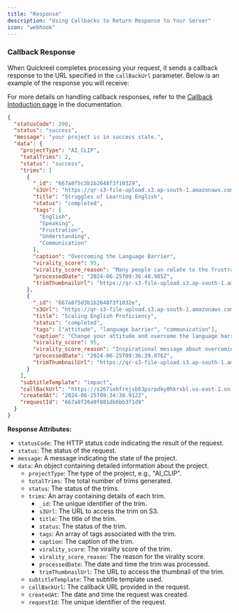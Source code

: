 ```yaml
---
title: "Response"
description: "Using Callbacks to Return Response to Your Server"
icon: "webhook"
---
```


### Callback Response

When Quickreel completes processing your request, it sends a callback response to the URL specified in the `callBackUrl` parameter. Below is an example of the response you will receive:

For more details on handling callback responses, refer to the [Callback Intoduction page](https://quickreel-8ab1b997.mintlify.app/callback) in the documentation.

```json
{
  "statusCode": 200,
  "status": "success",
  "message": "your project is in success state.",
  "data": {
    "projectType": "AI_CLIP",
    "totalTrims": 2,
    "status": "success",
    "trims": [
      {
        "_id": "667a8f5c3b1b2648f3f10329",
        "s3Url": "https://qr-s3-file-upload.s3.ap-south-1.amazonaws.com/666cf1d9/667a8f5c3.mp4",
        "title": "Struggles of Learning English",
        "status": "completed",
        "tags": [
          "English",
          "Speaking",
          "Frustration",
          "Understanding",
          "Communication"
        ],
        "caption": "Overcoming the Language Barrier",
        "virality_score": 95,
        "virality_score_reason": "Many people can relate to the frustration of understanding a language but struggling to speak it fluently. This reel captures that struggle and offers hope and encouragement to viewers.",
        "processedDate": "2024-06-25T09:36:48.985Z",
        "trimThumbnailUrl": "https://qr-s3-file-upload.s3.ap-south-1.amazonaws.com/329.jpg"
      },
      {
        "_id": "667a8f5d3b1b2648f3f1032e",
        "s3Url": "https://qr-s3-file-upload.s3.ap-south-1.amazonaws.com/666c2f48f3f1032e.mp4",
        "title": "Scaling English Proficiency",
        "status": "completed",
        "tags": ["attitude", "language barrier", "communication"],
        "caption": "Change your attitude and overcome the language barrier",
        "virality_score": 95,
        "virality_score_reason": "Inspirational message about overcoming challenges and improving communication skills",
        "processedDate": "2024-06-25T09:36:39.976Z",
        "trimThumbnailUrl": "https://qr-s3-file-upload.s3.ap-south-1.amazonaws.com/666c2f1872a9b4af53e74f5b/667a8f26a9f881db2e.jpg"
      }
    ],
    "subtitleTemplate": "impact",
    "callBackUrl": "https://s267iebfrnjsb63psrpdky0hkrxbl.us-east-1.on.aws/",
    "createdAt": "2024-06-25T09:34:30.912Z",
    "requestId": "667a8f26a9f881db6bb3f1d9"
  }
}
```

**Response Attributes:**

- `statusCode`: The HTTP status code indicating the result of the request.
- `status`: The status of the request.
- `message`: A message indicating the state of the project.
- `data`: An object containing detailed information about the project.
  - `projectType`: The type of the project, e.g., "AI_CLIP".
  - `totalTrims`: The total number of trims generated.
  - `status`: The status of the trims.
  - `trims`: An array containing details of each trim.
    - `_id`: The unique identifier of the trim.
    - `s3Url`: The URL to access the trim on S3.
    - `title`: The title of the trim.
    - `status`: The status of the trim.
    - `tags`: An array of tags associated with the trim.
    - `caption`: The caption of the trim.
    - `virality_score`: The virality score of the trim.
    - `virality_score_reason`: The reason for the virality score.
    - `processedDate`: The date and time the trim was processed.
    - `trimThumbnailUrl`: The URL to access the thumbnail of the trim.
  - `subtitleTemplate`: The subtitle template used.
  - `callBackUrl`: The callback URL provided in the request.
  - `createdAt`: The date and time the request was created.
  - `requestId`: The unique identifier of the request.
